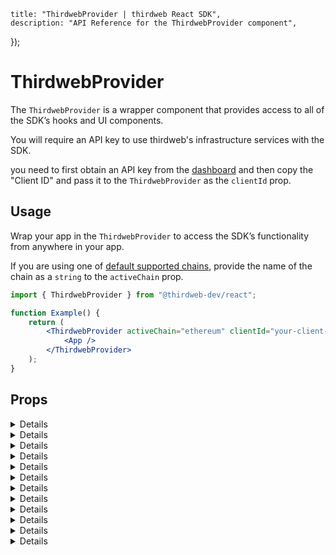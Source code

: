 
	title: "ThirdwebProvider | thirdweb React SDK",
	description: "API Reference for the ThirdwebProvider component",
});

# ThirdwebProvider

The `ThirdwebProvider` is a wrapper component that provides access to all of the SDK&rsquo;s hooks and UI components.

<Callout variant='info' title="API Key">

You will require an API key to use thirdweb's infrastructure services with the SDK.

you need to first obtain an API key from the [dashboard](https://thirdweb.com/dashboard) and then copy the "Client ID" and pass it to the `ThirdwebProvider` as the `clientId` prop.

</Callout>

## Usage

Wrap your app in the `ThirdwebProvider` to access the SDK&rsquo;s functionality from anywhere in your app.

If you are using one of [default supported chains](#default-chains), provide the name of the chain as a `string` to the `activeChain` prop.

<DefaultChainsMDX />

```jsx
import { ThirdwebProvider } from "@thirdweb-dev/react";

function Example() {
	return (
		<ThirdwebProvider activeChain="ethereum" clientId="your-client-id">
			<App />
		</ThirdwebProvider>
	);
}
```

## Props

<Details id="activeChain" summary="activeChain" tags={["Optional"]}>
	<ActiveChainMDX />
</Details>

<Details id="authConfig" summary="authConfig" tags={["Optional"]}>
	<AuthConfigMDX />
</Details>

<Details id="autoConnect" summary="autoConnect" tags={["Optional"]}>
	<AutoConnectMDX />
</Details>

<Details id="clientId" summary="clientId" tags={["Recommended", "Optional"]}>
	<ClientIdMDX />
</Details>

<Details id="dAppMeta" summary="dAppMeta" tags={["Optional"]}>
	<DappMetaMDX />
</Details>

<Details id="locale" summary="locale" tags={["Optional"]}>
	<LocaleMDX />
</Details>

<Details id="queryClient" summary="queryClient" tags={["Optional"]}>
	<QueryClientMDX />
</Details>

<Details id="sdkOptions" summary="sdkOptions" tags={["Optional"]}>
	<SDKOptionsMDX />
</Details>

<Details id="storageInterface" summary="storageInterface" tags={["Optional"]}>
	<StorageInterfaceMDX />
</Details>

<Details id="supportedChains" summary="supportedChains" tags={["Optional"]}>
	<SupportedChainsMDX />
</Details>

<Details id="supportedWallets" summary="supportedWallets" tags={["Optional"]}>
	<SupportedWalletsMDX />
</Details>

<Details id="theme" summary="theme" tags={["Optional"]}>
	<ThemeMDX />
</Details>
